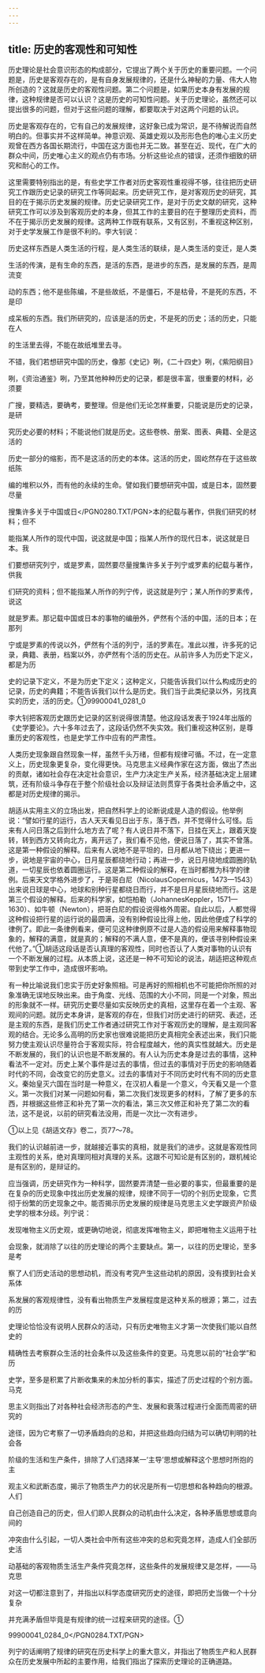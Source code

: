 ```yaml
---
---
---
```

title: 历史的客观性和可知性
---



历史理论是社会意识形态的构成部分，它提出了两个关于历史的重要问题。一个问题是，历史是客观存在的，是有自身发展规律的，还是什么神秘的力量、伟大人物所创造的？这就是历史的客观性问题。第二个问题是，如果历史本身有发展的规律，这种规律是否可以认识？这是历史的可知性问题。关于历史理论，虽然还可以提出很多的问题，但对于这些问题的理解，都要取决于对这两个问题的认识。

历史是客观存在的，它有自己的发展规律，这好象已成为常识，是不待解说而自然明白的。但事实并不这样简单。神意识观、英雄史观以及形形色色的唯心主义历史观曾在西方各国长期流行，中国在这方面也并无二致。甚至在近、现代，在广大的群众中间，历史唯心主义的观点仍有市场。分析这些论点的错误，还须作细致的研究和耐心的工作。

这里需要特别指出的是，有些史学工作者对历史客观性重视得不够，往往把历史研究工作跟历史记录的研究工作等同起来。历史研究工作，是对客观历史的研究，其目的在于揭示历史发展的规律。历史记录研究工作，是对于历史文献的研究，这种研究工作可以涉及到客观历史的本身，但其工作的主要目的在于整理历史资料，而不在于揭示历史发展的规律。这两种工作既有联系，又有区别，不重视这种区别，对于史学发展工作是很不利的。李大钊说：

历史这样东西是人类生活的行程，是人类生活的联续，是人类生活的变迁，是人类

生活的传演，是有生命的东西，是活的东西，是进步的东西，是发展的东西，是周流变

动的东西；他不是些陈编，不是些故纸，不是僵石，不是枯骨，不是死的东西，不是印

成呆板的东西。我们所研究的，应该是活的历史，不是死的历史；活的历史，只能在人

的生活里去得，不能在故纸堆里去寻。

不错，我们若想研究中国的历史，像那《史记》咧，《二十四史》咧，《紫阳纲目》

咧，《资治通鉴》咧，乃至其他种种历史的记录，都是很丰富，很重要的材料，必须要

广搜，要精选，要确考，要整理。但是他们无论怎样重要，只能说是历史的记录，是研

究历史必要的材料；不能说他们就是历史。这些卷帙、册案、图表、典籍、全是这活的

历史一部分的缩影，而不是这活的历史的本体。这活的历史，固屹然存在于这些故纸陈

编的堆积以外，而有他的永续的生命。譬如我们要想研究中国，或是日本，固然要尽量

搜集许多关于中国或日</PGN0280.TXT/PGN>本的纪载与著作，供我们研究的材料；但不

能指某人所作的现代中国，说这就是中国；指某人所作的现代日本，说这就是日本。我

们要想研究列宁，或是罗素，固然要尽量搜集许多关于列宁或罗素的纪载与著作，供我

们研究的资料；但不能指某人所作的列宁传，说这就是列宁；某人所作的罗素传，说这

就是罗素。那记载中国或日本的事物的编册外，俨然有个活的中国，活的日本；在那列

宁或是罗素的传说以外，俨然有个活的列宁，活的罗素在。准此以推，许多死的记录，典籍、表册，档案以外，亦俨然有个活的历史在。从前许多人为历史下定义，都是为历

史的记录下定义，不是为历史下定义；这种定义，只能告诉我们以什么构成历史的记录，历史的典籍；不能告诉我们以什么是历史。我们当于此类纪录以外，另找真实的历史，活的历史。①99900041_0281_0

李大钊把客观历史跟历史记录的区别说得很清楚。他这段话发表于1924年出版的《史学要论》。六十多年过去了，这段话仍然不失实效。我们重视这种区别，是尊重历史的客观性，也是史学工作中应有的严肃性。

人类历史现象跟自然现象一样，虽然千头万绪，但都有规律可循。不过，在一定意义上，历史现象更复杂，变化得更快。马克思主义经典作家在这方面，做出了杰出的贡献，诸如社会存在决定社会意识，生产力决定生产关系，经济基础决定上层建筑，还有阶级斗争存在于整个阶级社会以及辩证法则贯穿于各类社会矛盾之中，这都是对历史规律的揭示。

胡适从实用主义的立场出发，把自然科学上的论断说成是人造的假设。他举例说：“譬如行星的运行，古人天天看见日出于东，落于西，并不觉得什么可怪。后来有人问日落之后到什么地方去了呢？有人说日并不落下，日挂在天上，跟着天旋转，转到西方又转向北方，离开远了，我们看不见他，便说日落了，其实不曾落。这是第一种假设的解释。后来有人说地不是平坦的，日月都从地下绕出；更进一步，说地是宇宙的中心，日月星辰都绕地行动；再进一步，说日月绕地成圆圈的轨道，一切星辰也依着圆圈运行。这是第二种假设的解释，在当时都推为科学的律例。后来天文学格外进步了，于是哥白尼（NicolausCopernicus，1473—1543）出来说日球是中心，地球和别种行星都绕日而行，并不是日月星辰绕地而行。这是第三个假设的解释。后来的科学家，如恺柏勒（JohannesKeppler，1571—1630）、如牛顿（Newton），把哥白尼的假设说得格外周密。自此以后，人都觉得这种假设把行星的运行说的最圆满，没有别种假设比得上他，因此他便成了科学的律例了。即此一条律例看来，便可见这种律例原不过是人造的假设用来解释事物现象的，解释的满意，就是真的；解释的不满人意，便不是真的，便该寻别种假设来代他了。”①胡适这段话是否认真理的客观性，同时也否认了人类对事物的认识有一个不断发展的过程。从本质上说，这还是一种不可知论的说法，胡适把这种观点带到史学工作中，造成很坏影响。

有一种比喻说我们忠实于历史好象照相。可是再好的照相机也不可能把你所照的对象准确无误地反映出来。由于角度、光线、范围的大小不同，同是一个对象，照出的形象就不一样。研究历史要尽量如实反映历史的真相，这里存在着一个主观、客观间的问题。就历史本身讲，是客观的存在，但我们对历史进行的研究、表述，还是主观的东西，是我们历史工作者通过研究工作对于客观历史的理解，是主观同客观的结合。无论多么高明的历史家也很难说能把历史真相完全表述出来，我们只能努力使主观认识尽量符合于客观实际，符合程度越大，他的真实性就越大。历史是不断发展的，我们的认识也是不断发展的。有人认为历史本身是过去的事情，这种看法不一定对。历史上某个事件是过去的事情，但过去的事情对于历史的影响随着时代的不同，会改变它的历史意义。过去的事情对于不同历史时代有不同的历史意义。秦始皇灭六国在当时是一种意义，在汉初人看是一个意义，今天看又是一个意义。第一次我们对某一问题如何看，第二次我们发现更多的材料，了解了更多的东西，并根据这些修正和补充了第一次的看法，第三次又修正和补充了第二次的看法，这不是说，以前的研究看法没用，而是一次比一次有进步。

①以上见《胡适文存》卷二，页77～78。

我们的认识越前进一步，就越接近事实的真相，就是我们的进步。这就是客观性同主观性的关系，绝对真理同相对真理的关系。这跟不可知论是有区别的，跟机械论是有区别的，是辩证的。

应当强调，历史研究作为一种科学，固然要弄清楚一些必要的事实，但最重要的是在复杂的历史现象中找出历史发展的规律，规律不同于一切的个别历史现象，它贯彻于纷繁的历史现象之中。能否揭示历史发展的规律是马克思主义史学跟资产阶级史学的根本分歧。列宁说：

发现唯物主义历史观，或更确切地说，彻底发挥唯物主义，即把唯物主义运用于社

会现象，就消除了以往的历史理论的两个主要缺点。第一，以往的历史理论，至多是考

察了人们历史活动的思想动机，而没有考究产生这些动机的原因，没有摸到社会关系体

系发展的客观规律性，没有看出物质生产发展程度是这种关系的根源；第二，过去的历

史理论恰恰没有说明人民群众的活动，只有历史唯物主义才第一次使我们能以自然史的

精确性去考察群众生活的社会条件以及这些条件的变更。马克思以前的“社会学”和历

史学，至多是积累了片断收集来的未加分析的事实，描述了历史过程的个别方面。马克

思主义则指出了对各种社会经济形态的产生、发展和衰落过程进行全面而周密的研究的

途径，因为它考察了一切矛盾趋向的总和，并把这些趋向归结为可以确切判明的社会各

阶级的生活和生产条件，排除了人们选择某一‘主导’思想或解释这个思想时所抱的主

观主义和武断态度，揭示了物质生产力的状况是所有一切思想和各种趋向的根源。人们

自己创造自己的历史，但人们即人民群众的动机由什么决定，各种矛盾思想或意向间的

冲突由什么引起，一切人类社会中所有这些冲突的总和究竟怎样，造成人们全部历史活

动基础的客观物质生活生产条件究竟怎样，这些条件的发展规律又是怎样，——马克思

对这一切都注意到了，并指出以科学态度研究历史的途径，即把历史当做一个十分复杂

并充满矛盾但毕竟是有规律的统一过程来研究的途径。①

99900041_0284_0</PGN0284.TXT/PGN>

列宁的话阐明了规律的研究在历史科学上的重大意义，并指出了物质生产和人民群众在历史发展中所起的主要作用，给我们指出了探索历史理论的正确道路。